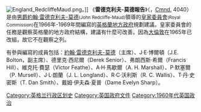 {{unreferenced|time=2009-7-16}}
[[File:England_RedcliffeMaud.png|thumb]]。]]
《'''雷德克利夫-莫德報告'''》（{{lang-en|Redcliffe-Maud Report}}，[[敕書|Cmnd.]] 4040）是由[[男爵|男爵]][[約翰·雷德克利夫-莫德|約翰·雷德克利夫-莫德]]<small>(John Redcliffe-Maud)</small>領導的[[皇家委員會|皇家委員會]]<small>(Royal Commission)</small>在1966年-1969年間編寫的[[英格蘭|英格蘭]][[地方政府|地方政府]]規劃建議。皇家委員會的任務是觀察英格蘭的地方政府結構，建議有什麼可改善。因為[[大倫敦|大倫敦]]在1965年已改組，故它不在觀察之列。

有參與編寫的成員包括：[[約翰·雷德克利夫-莫德|約翰·雷德克利夫-莫德]]（主席）、J·E·博爾頓（J.E. Bolton，副主席）、德里克·西尼爾（Derek Senior）、弗朗西斯·希爾（Francis Hill）、維克托·費瑟（Victor Feathe）、A·H·馬歇爾（A. H. Marshall）、P·默塞爾（P. Mursell）、J·L·朗蘭（J. L. Longland）、R·C·沃利斯（R. C. Wallis）、T·丹·史密斯（T. Dan Smith）、戴姆·伊夫森·夏普（Dame Evelyn Sharp）。

{{DEFAULTSORT:Redcliffe-Maud Report}}
[[Category:英格兰行政区划史|Category:英格兰行政区划史]]
[[Category:英国政府文件|Category:英国政府文件]]
[[Category:1960年代英国政治|Category:1960年代英国政治]]